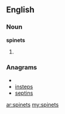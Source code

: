==English==

===Noun===
'''spinets'''

# {{plural of|[[spinet]]}}

===Anagrams===
* {{alphagram|einpsst}}
* [[insteps#English|insteps]]
* [[septins#English|septins]]

[[ar:spinets]]
[[my:spinets]]